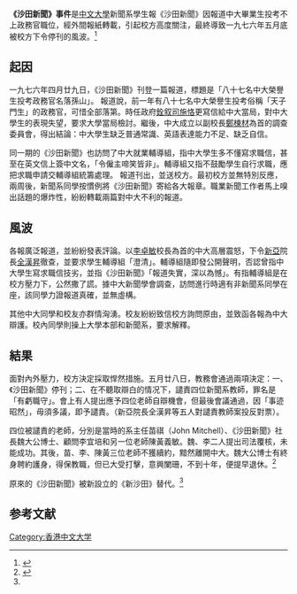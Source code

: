 {{multiple issues|
{{globalize|time=2016-06-26T11:13:36+00:00}}
{{newsrelease|time=2016-06-26T11:13:36+00:00}}
{{refimprove|time=2016-06-26T11:13:36+00:00}}
{{Orphan|time=2016-12-18T04:03:52+00:00}}
}}
'''《沙田新聞》事件'''是[[香港中文大學|中文大學]]新聞系學生報《沙田新聞》因報道中大畢業生投考不上政務官職位，經外間報紙轉載，引起校方高度關注，最終導致一九七六年五月底被校方下令停刊的風波。<ref name=":0">{{Cite web|url=http://www.com.cuhk.edu.hk/zh-TW/about-m/2015-11-03-04-04-46|title=School of Journalism and Communication, CUHK - 學院簡史|accessdate=2016-06-26|work=www.com.cuhk.edu.hk|archive-date=2019-09-10|archive-url=https://web.archive.org/web/20190910151422/http://www.com.cuhk.edu.hk/zh-TW/about-m/2015-11-03-04-04-46|dead-url=no}}</ref>

== 起因 ==
一九七六年四月廿九日，《沙田新聞》刊登一篇報道，標題是「八十七名中大榮譽生投考政務官名落孫山」。
報道說，前一年有八十七名中大榮譽生投考俗稱「天子門生」的政務官，可惜全部落第。時任政府[[銓敘司|銓叙司]][[施恪|施恪]]更寫信給中大當局，對中大學生的表現失望，要求大學當局檢討。繼後，中大成立以副校長[[鄭棟材|鄭楝材]]為首的調查委員會，得出結論：中大學生缺乏普通常識、英語表達能力不足、缺乏自信。

同一期的《沙田新聞》也訪問了中大就業輔導組，指中大學生多不懂寫求職信，甚至在英文信上簽中文名，「令僱主啼笑皆非」。輔導組又指不鼓勵學生自行求職，應把求職申請交輔導組統籌處理。
報道刊出，並送校方。最初校方並無特別反應，兩周後，新聞系同學按慣例將《沙田新聞》寄給各大報章。職業新聞工作者馬上嗅出話題的爆炸性，紛紛轉載兩篇對中大不利的報道。

== 風波 ==
各報廣泛報道，並紛紛發表評論。以[[李卓敏|李卓敏]]校長為首的中大高層震怒，下令[[新亞書院|新亞]]院長[[全漢昇|全漢昇]]徹查，並要求學生輔導組「澄清」。輔導組隨即發公開聲明，否認曾指中大學生寫求職信技劣，並指《沙田新聞》「報道失實，深以為憾」。有指輔導組是在校方壓力下，公然撒了謊。據中大新聞學會調查，訪問進行時適有非新聞系同學在座，該同學力證報道真確，並無虛構。

其他中大同學和校友亦群情洶湧。校友紛紛致信校方詢問原由，並致函各報為中大辯護。校內同學則操上大學本部和新聞系，要求解釋。

== 結果 ==
面對內外壓力，校方決定採取悍然措施。五月廿八日，教務會通過兩項決定：一、《沙田新聞》停刊；二、在不聽取辯白的情况下，譴責四位新聞系教師，罪名是「有虧職守」。會上有人提出應予四位老師自辯機會，但最後會議通過，因「事迹昭然」，毋須多議，即予譴責。（新亞院長全漢昇等五人對譴責教師案投反對票）。

四位被譴責的老師，分別是當時的系主任苗祺（John Mitchell）、《沙田新聞》社長魏大公博士、顧問李宜培和另一位老師陳黃義敏。魏、李二人提出司法覆核，未能成功。其後，苗、李、陳黃三位老師不獲續約，黯然離開中大。魏大公博士有終身聘約護身，得保教職，但已大受打擊，意興闌珊，不到十年，便提早退休。<ref>{{Cite web|url=http://hktext.blogspot.hk/2013/06/356.html|title=舊聞補遺：《沙田新聞》事件 (576)|accessdate=2016-06-26|archive-date=2017-06-26|archive-url=https://web.archive.org/web/20170626095413/http://hktext.blogspot.hk/2013/06/356.html|dead-url=no}}</ref>

原來的《沙田新聞》被新設立的《新沙田》替代。<ref name=":0" />

== 参考文献 ==
<references />

[[Category:香港中文大学|Category:香港中文大学]]